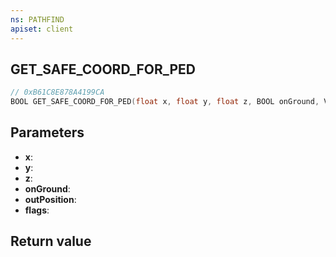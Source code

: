 ```yaml
---
ns: PATHFIND
apiset: client
---
```

## GET_SAFE_COORD_FOR_PED

```c
// 0xB61C8E878A4199CA
BOOL GET_SAFE_COORD_FOR_PED(float x, float y, float z, BOOL onGround, Vector3* outPosition, int flags);
```


## Parameters
* **x**:
* **y**:
* **z**:
* **onGround**:
* **outPosition**:
* **flags**:

## Return value